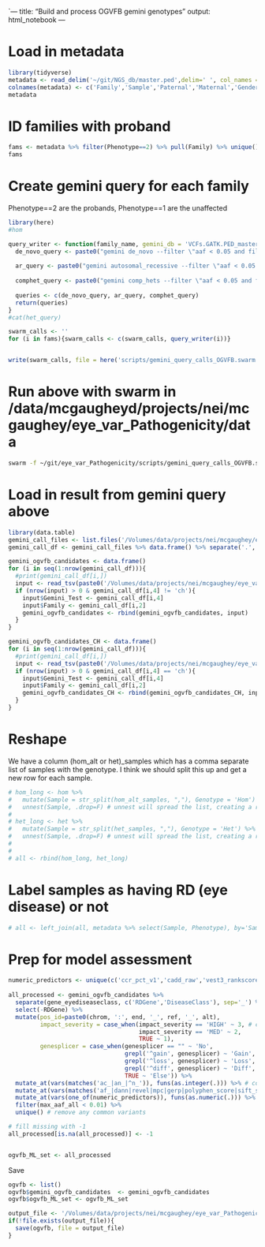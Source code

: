 `---
title: "Build and process OGVFB gemini genotypes"
output: html_notebook
---

# Load in metadata

```r
library(tidyverse)
metadata <- read_delim('~/git/NGS_db/master.ped',delim=' ', col_names = F) 
colnames(metadata) <- c('Family','Sample','Paternal','Maternal','Gender','Phenotype')
metadata
```

# ID families with proband
```r
fams <- metadata %>% filter(Phenotype==2) %>% pull(Family) %>% unique()
fams
```

# Create gemini query for each family
Phenotype==2 are the probands, Phenotype==1 are the unaffected
```r
library(here)
#hom 

query_writer <- function(family_name, gemini_db = 'VCFs.GATK.PED_master.gemini.db') {
  de_novo_query <- paste0("gemini de_novo --filter \"aaf < 0.05 and filter is NULL AND (aaf_esp_all < 0.01 AND aaf_1kg_all < 0.01 AND af_exac_all < 0.01  AND (is_coding=1 OR is_splicing=1)) OR impact_severity='HIGH' OR clinvar_sig LIKE '%patho%' \" --families ", family_name, ' ', gemini_db, ' > ogvfb_cohort_calls/', family_name, '.gemini.denovo')
  
  ar_query <- paste0("gemini autosomal_recessive --filter \"aaf < 0.05 and filter is NULL AND (aaf_esp_all < 0.01 AND aaf_1kg_all < 0.01 AND af_exac_all < 0.01  AND (is_coding=1 OR is_splicing=1)) OR impact_severity='HIGH' OR clinvar_sig LIKE '%patho%' \" --families ", family_name, ' ', gemini_db, ' > ogvfb_cohort_calls/', family_name, '.gemini.ar')
  
  comphet_query <- paste0("gemini comp_hets --filter \"aaf < 0.05 and filter is NULL AND (aaf_esp_all < 0.01 AND aaf_1kg_all < 0.01 AND af_exac_all < 0.01  AND (is_coding=1 OR is_splicing=1)) OR impact_severity='HIGH' OR clinvar_sig LIKE '%patho%' \" --families ", family_name, ' ', gemini_db, ' > ogvfb_cohort_calls/', family_name, '.gemini.ch')
  
  queries <- c(de_novo_query, ar_query, comphet_query)
  return(queries)
}
#cat(het_query)

swarm_calls <- ''
for (i in fams){swarm_calls <- c(swarm_calls, query_writer(i))}


write(swarm_calls, file = here('scripts/gemini_query_calls_OGVFB.swarm'))
```

# Run above with swarm in /data/mcgaugheyd/projects/nei/mcgaughey/eye_var_Pathogenicity/data
```bash
swarm -f ~/git/eye_var_Pathogenicity/scripts/gemini_query_calls_OGVFB.swarm --module=gemini
```


# Load in result from gemini query above
```r
library(data.table)
gemini_call_files <- list.files('/Volumes/data/projects/nei/mcgaughey/eye_var_Pathogenicity/data/ogvfb/ogvfb_cohort_calls/')
gemini_call_df <- gemini_call_files %>% data.frame() %>% separate('.', c('family','gemini','type'), sep = '\\.', remove=F)

gemini_ogvfb_candidates <- data.frame()
for (i in seq(1:nrow(gemini_call_df))){
  #print(gemini_call_df[i,])
  input <- read_tsv(paste0('/Volumes/data/projects/nei/mcgaughey/eye_var_Pathogenicity/data/ogvfb/ogvfb_cohort_calls/', gemini_call_df[i,1]))
  if (nrow(input) > 0 & gemini_call_df[i,4] != 'ch'){
    input$Gemini_Test <- gemini_call_df[i,4]
    input$Family <- gemini_call_df[i,2]
    gemini_ogvfb_candidates <- rbind(gemini_ogvfb_candidates, input)
  }
}

gemini_ogvfb_candidates_CH <- data.frame()
for (i in seq(1:nrow(gemini_call_df))){
  #print(gemini_call_df[i,])
  input <- read_tsv(paste0('/Volumes/data/projects/nei/mcgaughey/eye_var_Pathogenicity/data/ogvfb/ogvfb_cohort_calls/', gemini_call_df[i,1]))
  if (nrow(input) > 0 & gemini_call_df[i,4] == 'ch'){
    input$Gemini_Test <- gemini_call_df[i,4]
    input$Family <- gemini_call_df[i,2]
    gemini_ogvfb_candidates_CH <- rbind(gemini_ogvfb_candidates_CH, input)
  }
}
```

# Reshape
We have a column (hom_alt or het)_samples which has a comma separate list of samples with the genotype. I think we should split this up and get a new row for each sample. 
```r
# hom_long <- hom %>% 
#   mutate(Sample = str_split(hom_alt_samples, ","), Genotype = 'Hom') %>%  # split with str_split to create a list
#   unnest(Sample, .drop=F) # unnest will spread the list, creating a row for each entry
# 
# het_long <- het %>% 
#   mutate(Sample = str_split(het_samples, ","), Genotype = 'Het') %>%  # split with str_split to create a list
#   unnest(Sample, .drop=F) # unnest will spread the list, creating a row for each entry
# 
# 
# all <- rbind(hom_long, het_long)
```


# Label samples as having RD (eye disease) or not
```r
# all <- left_join(all, metadata %>% select(Sample, Phenotype), by='Sample')
```


# Prep for model assessment
```r
numeric_predictors <- unique(c('ccr_pct_v1','cadd_raw','vest3_rankscore','cadd_phred','mis_z','pli','lof_z','phylop_100way','revel','hapmap2','hapmap1','n_mis','epilogos_quies','n_lof','precessive','pnull','adj_exp_lof','adj_exp_syn','dann','adj_exp_mis','syn_z','n_syn','epilogos_txwk','fitcons','m_cap_score','m_cap_rankscore','eigen_phred','eigen_raw','epilogos_tx','is_lof','eigen_pc_raw_rankscore','epilogos_reprpcwk','fathmm_mkl_coding_rankscore','metalr_score','fathmm_mkl_coding_score','metalr_rankscore','impact_severity','metasvm_rankscore','metasvm_score','epilogos_enh','genocanyon_score','fathmm_converted_rankscore','mpc','epilogos_enhg','af_exac_all','epilogos_reprpc','max_aaf_all','mutationassessor_score','gerp','polyphen_score','gerp_elements','mutationassessor_score_rankscore','stam_mean','an_exac_all','af_exac_nfe','provean_converted_rankscore','an_exac_nfe','lrt_score','lrt_omega','grantham','lrt_converted_rankscore','genocanyon_score_rankscore','an_exac_afr','an_exac_amr','an_exac_sas','epilogos_het','ac_exac_all','linsight','gno_an_popmax','exac_num_het','an_exac_eas','gno_an_all','ac_exac_nfe','mutationtaster_converted_rankscore','an_exac_oth','an_exac_fin','gno_an_nfe','gno_af_all','gno_an_afr','epilogos_tssaflnk','gno_af_popmax','epilogos_znf','segway_sum_score','aaf_esp_ea','epilogos_txflnk','provean_score','segway_mean_score','epilogos_tss','aaf_esp_all','af_exac_amr','gno_af_nfe','epilogos_enhbiv','af_exac_sas','sift_score','fathmm_score','ac_exac_amr','aaf_esp_aa','gno_ac_all','gno_af_afr','ac_exac_sas','af_exac_eas','gno_an_fin','af_exac_afr','gno_an_eas','gno_an_oth','gno_ac_nfe','gno_ac_popmax','ac_exac_eas','ac_exac_afr','epilogos_tssbiv','gno_ac_afr','vest3_score','sigmaaf_lof_0001', 'sigmaaf_lof_01', 'sigmaaf_missense_0001', 'sigmaaf_missense_01', 'cadd_phred', 'Distill', 'primatedl'))
                               
all_processed <- gemini_ogvfb_candidates %>% 
  separate(gene_eyediseaseclass, c('RDGene','DiseaseClass'), sep='_') %>%  #split off RD disease type
  select(-RDGene) %>% 
  mutate(pos_id=paste0(chrom, ':', end, '_', ref, '_', alt),
         impact_severity = case_when(impact_severity == 'HIGH' ~ 3, # convert to integer 
                                     impact_severity == 'MED' ~ 2, 
                                     TRUE ~ 1),
         genesplicer = case_when(genesplicer == "" ~ 'No',
                                 grepl('^gain', genesplicer) ~ 'Gain',
                                 grepl('^loss', genesplicer) ~ 'Loss',
                                 grepl('^diff', genesplicer) ~ 'Diff',
                                 TRUE ~ 'Else')) %>% 
  mutate_at(vars(matches('ac_|an_|^n_')), funs(as.integer(.))) %>% # convert columns with ac_|whatever to integer (ac is allele count)
  mutate_at(vars(matches('af_|dann|revel|mpc|gerp|polyphen_score|sift_score|fitcons_float|gerp_elements|^adj|_z$|^pli$|^pnull$|precessive|^phylop|linsight|_rankscore$|ccr_pct_v1|linsight')), funs(as.numeric(.))) %>%  # af is allele frequency
  mutate_at(vars(one_of(numeric_predictors)), funs(as.numeric(.))) %>% 
  filter(max_aaf_all < 0.01) %>% 
  unique() # remove any common variants

# fill missing with -1
all_processed[is.na(all_processed)] <- -1


ogvfb_ML_set <- all_processed 

```
Save
```r
ogvfb <- list()
ogvfb$gemini_ogvfb_candidates  <- gemini_ogvfb_candidates
ogvfb$ogvfb_ML_set <- ogvfb_ML_set

output_file <- '/Volumes/data/projects/nei/mcgaughey/eye_var_Pathogenicity/clean_data/ogvfb_exome_cohort_2018_08_07.Rdata'
if(!file.exists(output_file)){
  save(ogvfb, file = output_file)
}
```